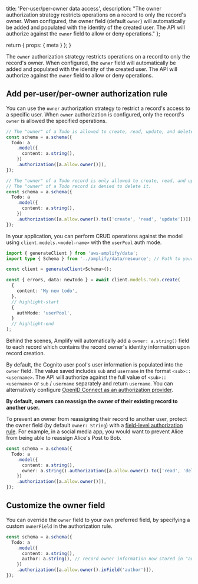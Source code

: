   title: 'Per-user/per-owner data access',
  description:
    "The owner authorization strategy restricts operations on a record to only the record's owner. When configured, the owner field (default `owner`) will automatically be added and populated with the identity of the created user. The API will authorize against the `owner` field to allow or deny operations."
};

  return {
    props: {
      meta
    }
  };
}

The `owner` authorization strategy restricts operations on a record to only the record's owner. When configured, the `owner` field will automatically be added and populated with the identity of the created user. The API will authorize against the `owner` field to allow or deny operations.

## Add per-user/per-owner authorization rule

You can use the `owner` authorization strategy to restrict a record's access to a specific user. When `owner` authorization is configured, only the record's `owner` is allowed the specified operations.


```ts title="amplify/data/resource.ts"
// The "owner" of a Todo is allowed to create, read, update, and delete their own todos
const schema = a.schema({
  Todo: a
    .model({
      content: a.string(),
    })
    .authorization([a.allow.owner()]),
});
```

```ts title="amplify/data/resource.ts"
// The "owner" of a Todo record is only allowed to create, read, and update it.
// The "owner" of a Todo record is denied to delete it.
const schema = a.schema({
  Todo: a
    .model({
      content: a.string(),
    })
    .authorization([a.allow.owner().to(['create', 'read', 'update'])]),
});
```

In your application, you can perform CRUD operations against the model using `client.models.<model-name>` with the `userPool` auth mode.

```ts
import { generateClient } from 'aws-amplify/data';
import type { Schema } from '../amplify/data/resource'; // Path to your backend resource definition

const client = generateClient<Schema>();

const { errors, data: newTodo } = await client.models.Todo.create(
  {
    content: 'My new todo',
  },
  // highlight-start
  {
    authMode: 'userPool',
  }
  // highlight-end
);
```

Behind the scenes, Amplify will automatically add a `owner: a.string()` field to each record which contains the record owner's identity information upon record creation.

By default, the Cognito user pool's user information is populated into the `owner` field. The value saved includes `sub` and `username` in the format `<sub>::<username>`. The API will authorize against the full value of `<sub>::<username>` or `sub` / `username` separately and return `username`. You can alternatively configure [OpenID Connect as an authorization provider](/gen2/build-a-backend/data/customize-authz/using-oidc-authorization-provider).

<Callout warning>

**By default, owners can reassign the owner of their existing record to another user.**

To prevent an owner from reassigning their record to another user, protect the owner field (by default `owner: String`) with a [field-level authorization rule](/gen2/build-a-backend/data/customize-authz/#field-level-authorization-rules). For example, in a social media app, you would want to prevent Alice from being able to reassign Alice's Post to Bob.

```ts
const schema = a.schema({
  Todo: a
    .model({
      content: a.string(),
      owner: a.string().authorization([a.allow.owner().to(['read', 'delete'])]),
    })
    .authorization([a.allow.owner()]),
});
```

</Callout>

## Customize the owner field

You can override the `owner` field to your own preferred field, by specifying a custom `ownerField` in the authorization rule.

```ts
const schema = a.schema({
  Todo: a
    .model({
      content: a.string(),
      author: a.string(), // record owner information now stored in "author" field
    })
    .authorization([a.allow.owner().inField('author')]),
});
```

